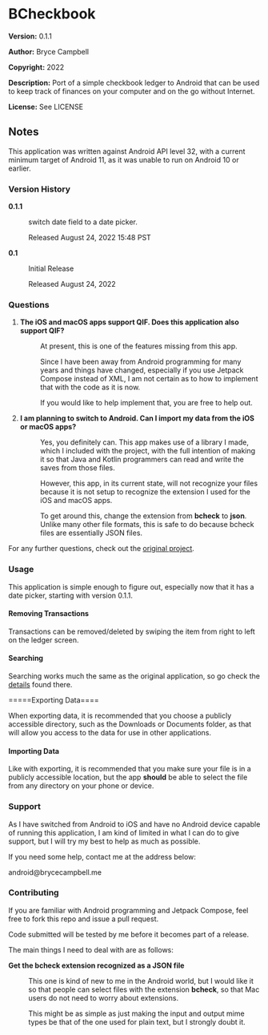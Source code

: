 =BCheckbook=

'''Version:''' 0.1.1

'''Author:'''  Bryce Campbell

'''Copyright:''' 2022

'''Description:''' Port of a simple checkbook ledger to Android that can be used to keep track of finances on your computer and on the go without Internet.

'''License:''' See LICENSE

==Notes==

This application was written against Android API level 32, with a current minimum target of Android 11, as it was unable to run on Android 10 or earlier.

===Version History===

<dl>
<dt style="font-weight:bold">0.1.1</dt>
<dd>
<p>switch date field to a date picker.</p>
<p>Released August 24, 2022 15:48 PST</p>
</dd>
<dt style="font-weight:bold">0.1</dt>
<dd>
<p>Initial Release</p>
<p>Released August 24, 2022</p>
</dd>
</dl>

===Questions===

<ol>
<li>
<dl>
<dt style="font-weight:bold">The iOS and macOS apps support QIF. Does this application also support QIF?</dt>
<dd>
<p>At present, this is one of the features missing from this app.</p>
<p>Since I have been away from Android programming for many years 
and things have changed, especially if you use Jetpack Compose instead of XML, I am not certain as to how to implement that with the code 
as it is now.</p>
<p>If you would like to help implement that, you are free to help out.</p>
</dd>
</dl>
</li>
<li>
<dl>
<dt style="font-weight:bold">I am planning to switch to Android. Can I import my data from the iOS or macOS apps?</dt>
<dd>
<p>Yes, you definitely can. This app makes use of a library I made, which I included with the project, with the full intention 
of making it so that Java and Kotlin programmers can read and write the saves from those files.</p>
<p>However, this app, in its current state, will not recognize your files 
because it is not setup to recognize the extension I used for the iOS and macOS apps.</p>
<p>To get around this, change the extension from <strong>bcheck</strong> to <strong>json</strong>. 
Unlike many other file formats, this is safe to do because bcheck files are essentially JSON files.</p>
</dd>
</dl>
</li>
</ol>

For any further questions, check out the <a href="https://github.com/bryceac/BCheckbook">original project</a>.

===Usage===

This application is simple enough to figure out, 
especially now that it has a date picker, starting with version 0.1.1.

====Removing Transactions====

Transactions can be removed/deleted 
by swiping the item from right to left on the ledger screen.

====Searching====

Searching works much the same as the original application, 
so go check the <a href="https://github.com/bryceac/BCheckbook/blob/main/README.mediawiki#Searching_Records">details</a> found there.

=====Exporting Data====

When exporting data, 
it is recommended that you choose a publicly accessible directory, 
such as the Downloads or Documents folder, 
as that will allow you access to the data for use in other applications.

====Importing Data====

Like with exporting, it is recommended 
that you make sure your file is in a publicly accessible location, 
but the app <strong>should</strong> 
be able to select the file from any directory on your phone or device.

===Support===

As I have switched from Android to iOS and 
have no Android device capable of running this application, 
I am kind of limited in what I can do to give support, 
but I will try my best to help as much as possible.

If you need some help, contact me at the address below:

android@brycecampbell.me

===Contributing===

If you are familiar with Android programming and Jetpack Compose, feel free to fork this repo and issue a pull request.

Code submitted will be tested by me before it becomes part of a release.

The main things I need to deal with are as follows:

<dl>
<dt style="font-weight:bold">Get the bcheck extension recognized as a JSON file</dt>
<dd>
<p>This one is kind of new to me in the Android world, but I would like it so that people can select files with the extension 
<strong>bcheck</strong>, so that Mac users do not need to worry about extensions.</p>
<p>This might be as simple as just making the input and output mime types be that of the one used for plain text, 
but I strongly doubt it.</p>
</dd>
</dl>
